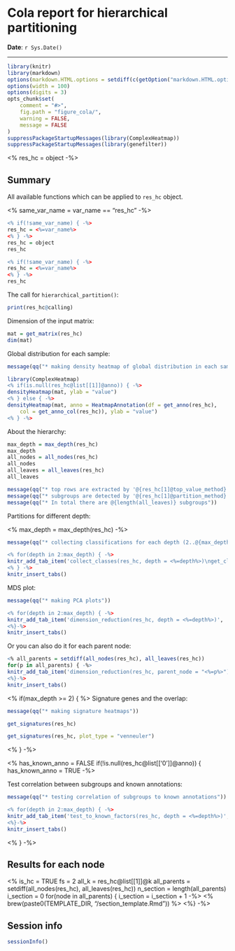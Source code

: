 Cola report for hierarchical partitioning
==================

**Date**: `r Sys.Date()`

----------------------------------------------------------------

<style type='text/css'>
<%
css = paste(readLines(paste0(TEMPLATE_DIR, "/custom.css")), collapse = "\n") -%>
<%= css %>
</style>

```r
library(knitr)
library(markdown)
options(markdown.HTML.options = setdiff(c(getOption("markdown.HTML.options"), "toc"), "base64_images"))
options(width = 100)
options(digits = 3)
opts_chunk$set(
	comment = "#>",
	fig.path = "figure_cola/",
	warning = FALSE,
	message = FALSE
)
suppressPackageStartupMessages(library(ComplexHeatmap))
suppressPackageStartupMessages(library(genefilter))
```

<% res_hc = object -%>

## Summary

All available functions which can be applied to `res_hc` object.

<% same_var_name = var_name == "res_hc" -%>


```r
<% if(!same_var_name) { -%>
res_hc = <%=var_name%>
<% } -%>
res_hc = object
res_hc
```


```r
<% if(!same_var_name) { -%>
res_hc = <%=var_name%>
<% } -%>
res_hc
```

The call for `hierarchical_partition()`:

```r
print(res_hc@calling)
```


Dimension of the input matrix:

```r
mat = get_matrix(res_hc)
dim(mat)
```

Global distribution for each sample:


```r
message(qq("* making density heatmap of global distribution in each sample (@{ncol(mat)} samples)"))
```

```r
library(ComplexHeatmap)
<% if(is.null(res_hc@list[[1]]@anno)) { -%>
densityHeatmap(mat, ylab = "value")
<% } else { -%>
densityHeatmap(mat, anno = HeatmapAnnotation(df = get_anno(res_hc), 
	col = get_anno_col(res_hc)), ylab = "value")
<% } -%>
```

About the hierarchy:


```r
max_depth = max_depth(res_hc)
max_depth
all_nodes = all_nodes(res_hc)
all_nodes
all_leaves = all_leaves(res_hc)
all_leaves
```

```r
message(qq("* top rows are extracted by '@{res_hc[1]@top_value_method}' method"))
message(qq("* subgroups are detected by '@{res_hc[1]@partition_method}' method"))
message(qq("* In total there are @{length(all_leaves)} subgroups"))
```


Partitions for different depth:

<% max_depth = max_depth(res_hc) -%>

```r
message(qq("* collecting classifications for each depth (2..@{max_depth})"))
```

```r
<% for(depth in 2:max_depth) { -%>
knitr_add_tab_item('collect_classes(res_hc, depth = <%=depth%>)\nget_classes(res_hc, depth = <%=depth%>)', 'depth = <%=depth%>')
<% } -%>
knitr_insert_tabs()
```

MDS plot:

```r
message(qq("* making PCA plots"))
```

```r
<% for(depth in 2:max_depth) { -%>
knitr_add_tab_item('dimension_reduction(res_hc, depth = <%=depth%>)', 'depth = <%=depth%>')
<%}-%>
knitr_insert_tabs()
```

Or you can also do it for each parent node:

```r
<% all_parents = setdiff(all_nodes(res_hc), all_leaves(res_hc))
for(p in all_parents) { -%>
knitr_add_tab_item('dimension_reduction(res_hc, parent_node = "<%=p%>")', 'parent_node = "<%=p%>"')
<%}-%>
knitr_insert_tabs()
```

<% if(max_depth >= 2) { %>
Signature genes and the overlap:

```r
message(qq("* making signature heatmaps"))
```

```r
get_signatures(res_hc)
```

```r
get_signatures(res_hc, plot_type = "venneuler")
```

<% } -%>


<% has_known_anno = FALSE
if(!is.null(res_hc@list[['0']]@anno)) { 
has_known_anno = TRUE -%>

Test correlation between subgroups and known annotations:

```r
message(qq("* testing correlation of subgroups to known annotations"))
```

```r
<% for(depth in 2:max_depth) { -%>
knitr_add_tab_item('test_to_known_factors(res_hc, depth = <%=depth%>)', 'depth = <%=depth%>')
<%}-%>
knitr_insert_tabs()
```

<% } -%>

## Results for each node

<%
is_hc = TRUE
fs = 2
all_k = res_hc@list[[1]]@k
all_parents = setdiff(all_nodes(res_hc), all_leaves(res_hc))
n_section = length(all_parents)
i_section = 0
for(node in all_parents) {
	i_section = i_section + 1 -%>
	<% brew(paste0(TEMPLATE_DIR, "/section_template.Rmd")) %>
<%} -%>

## Session info

```r
sessionInfo()
```
